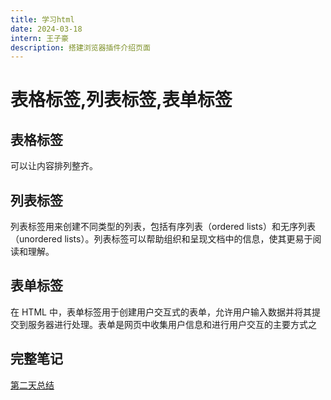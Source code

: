 ```yaml
---
title: 学习html
date: 2024-03-18
intern: 王子豪
description: 搭建浏览器插件介绍页面
---
```


# 表格标签,列表标签,表单标签
## 表格标签
可以让内容排列整齐。
## 列表标签
列表标签用来创建不同类型的列表，包括有序列表（ordered lists）和无序列表（unordered lists）。列表标签可以帮助组织和呈现文档中的信息，使其更易于阅读和理解。
## 表单标签
在 HTML 中，表单标签用于创建用户交互式的表单，允许用户输入数据并将其提交到服务器进行处理。表单是网页中收集用户信息和进行用户交互的主要方式之
## 完整笔记
[第二天总结](C:\Users\lenovo\AppData\Local\Temp\baiduyunguanjia\onlinedit\cache\1a37fe2064d7c6ec0065bd5dc403c4ed)

